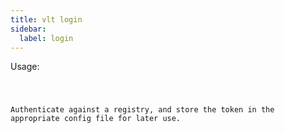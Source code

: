 ```yaml
---
title: vlt login
sidebar:
  label: login
---
```



Usage:

<Code code="$ vlt login" title="Terminal" lang="bash" />

Authenticate against a registry, and store the token in the appropriate config file for later use.
